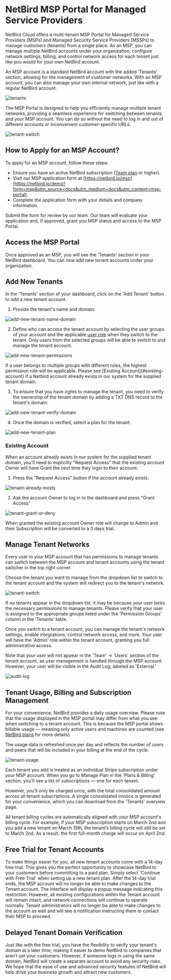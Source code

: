 # NetBird MSP Portal for Managed Service Providers

NetBird Cloud offers a multi-tenant MSP Portal for Managed Service Providers (MSPs) and Managed Security Service Providers (MSSPs)
to manage customers (tenants) from a single place. As an MSP, you can manage multiple NetBird accounts under your organization,
configure network settings, billing, and control network access for each tenant just like you would for your own NetBird account.

An MSP account is a standard NetBird account with the added 'Tenants' section, allowing for the management of customer networks.
With an MSP account, you can also manage your own internal network, just like with a regular NetBird account.

<p>
    <img src="/docs-static/img/how-to-guides/msp-portal/tenants.png" alt="tenants" className="imagewrapper-big"/>
</p>

The MSP Portal is designed to help you efficiently manage multiple tenant networks, providing a seamless experience for
switching between tenants and your MSP account. You can do so without the need to log in and out of different accounts
or inconvenient customer-specific URLs.

<p>
    <img src="/docs-static/img/how-to-guides/msp-portal/tenant-switch.png" alt="tenant-switch" className="imagewrapper"/>
</p>

## How to Apply for an MSP Account?
To apply for an MSP account, follow these steps:

* Ensure you have an active NetBird subscription ([Team plan](https://netbird.io/pricing) or higher).
* Visit our MSP application form at [https://netbird.io/msp](https://netbird.io/demo?form=msp&utm_source=docs&utm_medium=docs&utm_content=msp-portal).
* Complete the application form with your details and company information.

Submit the form for review by our team. Our team will evaluate your application and, if approved, grant you MSP status
and access to the MSP Portal.

## Access the MSP Portal
Once approved as an MSP, you will see the 'Tenants' section in your NetBird dashboard.
You can now add new tenant accounts under your organization.

## Add New Tenants

In the 'Tenants' section of your dashboard, click on the 'Add Tenant' button to add a new tenant account.

1. Provide the tenant's name and domain:
<p>
    <img src="/docs-static/img/how-to-guides/msp-portal/add-new-tenant-name-domain.png" alt="add-new-tenant-name-domain" className="imagewrapper"/>
</p>

2. Define who can access the tenant account by selecting the user groups of your account and the applicable [user role](/how-to/add-users-to-your-network#manage-user-roles) when they switch to the tenant. Only users from the selected groups will
be able to switch to and manage the tenant account.
<p>
    <img src="/docs-static/img/how-to-guides/msp-portal/add-new-tenant-permissions.png" alt="add-new-tenant-permissions" className="imagewrapper"/>
</p>
<Note>
    If a user belongs to multiple groups with different roles, the highest permission role will be applicable.
</Note>

<Note>
   Please see [Existing Account](#existing-account) if a Netbird account already exists in our system for the supplied tenant domain.
</Note>

3. To ensure that you have rights to manage the tenant, you need to verify the ownership of the tenant domain by adding
a TXT DNS record to the tenant's domain:
<p>
    <img src="/docs-static/img/how-to-guides/msp-portal/add-new-tenant-verify-domain.png" alt="add-new-tenant-verify-domain" className="imagewrapper"/>
</p>

4. Once the domain is verified, select a plan for the tenant.

<p>
    <img src="/docs-static/img/how-to-guides/msp-portal/add-new-tenant-plan.png" alt="add-new-tenant-plan" className="imagewrapper"/>
</p>

### Existing Account

When an account already exists in our system for the supplied tenant domain, you'll need to explicitly "Request Access" that the existing account Owner will have Grant the next time they login to their account:

1. Press the "Request Access" button if the account already exists:
<p>
    <img src="/docs-static/img/how-to-guides/msp-portal/tenant-already-exists.png" alt="tenant-already-exists" className="imagewrapper-nig"/>
</p>

2. Ask the account Owner to log in to the dashboard and press "Grant Access"
<p>
    <img src="/docs-static/img/how-to-guides/msp-portal/tenant-grant-or-deny.png" alt="tenant-grant-or-deny" className="imagewrapper-nig"/>
</p>

<Note>
   When granted the existing account Owner role will change to Admin and their Subscription will be converted to a 3 days trial.
</Note>

## Manage Tenant Networks

Every user in your MSP account that has permissions to manage tenants can switch between the MSP account and tenant
accounts using the tenant switcher in the top right corner.

Choose the tenant you want to manage from the dropdown list to switch to the tenant account and the system will redirect
you to the tenant's network.

<p>
    <img src="/docs-static/img/how-to-guides/msp-portal/tenant-switch.png" alt="tenant-switch" className="imagewrapper"/>
</p>

<Note>
    If no tenants appear in the dropdown list, it may be because your user lacks the necessary permissions to manage tenants.
    Please verify that your user is assigned to the appropriate groups listed under the 'Permission Groups' column in the 'Tenants'
    table.
</Note>

Once you switch to a tenant account, you can manage the tenant's network settings, enable integrations, control network access, and more.
Your user will have the 'Admin' role within the tenant account, granting you full administrative access.

Note that your user will not appear in the 'Team' -> 'Users' section of the tenant account, as user management is handled
through the MSP account. However, your user will be visible in the Audit Log, labeled as 'External.'

<p>
    <img src="/docs-static/img/how-to-guides/msp-portal/tenant-audit-log.png" alt="audit-log" className="imagewrapper-big"/>
</p>

## Tenant Usage, Billing and Subscription Management

For your convenience, NetBird provides a daily usage overview.
Please note that the usage displayed in the MSP portal may differ from what you see when switching to a tenant account.
This is because the MSP portal shows billable usage — meaning only active users and machines are counted
(see [NetBird plans](/how-to/plans-and-billing#net-bird-plans) for more details).

The usage data is refreshed once per day and reflects the number of users and peers that will be included in your billing at the end of the cycle.

<p>
    <img src="/docs-static/img/how-to-guides/msp-portal/tenant-usage.png" alt="tenant-usage" className="imagewrapper-big"/>
</p>

Each tenant you add is treated as an individual Stripe subscription under your MSP account. When you go to Manage Plan
in the 'Plans & Billing' section, you'll see a list of subscriptions — one for each tenant.

However, you’ll only be charged once, with the total consolidated amount across all tenant subscriptions.
A single consolidated invoice is generated for your convenience, which you can download from the 'Tenants' overview page.

<Note>
    All tenant billing cycles are automatically aligned with your MSP account's billing cycle.
    For example, if your MSP subscription starts on March 2nd and you add a new tenant on March 15th,
    the tenant’s billing cycle will still be set to March 2nd. As a result, the first full-month charge will occur on April 2nd.
</Note>

## Free Trial for Tenant Accounts

To make things easier for you, all new tenant accounts come with a 14-day free trial. This gives you the perfect opportunity
to showcase NetBird to your customers before committing to a paid plan. Simply select 'Continue with Free Trial' when
setting up a new tenant plan.  After the 14-day trial ends, the MSP account will no longer be able to make changes to the Tenant account. The interface will display a popup message indicating this restriction. However, all existing configurations within the Tenant account will remain intact, and network connections will continue to operate normally. Tenant administrators will no longer be able to make changes to the account as well and will see a notification instructing them to contact their MSP to proceed.

## Delayed Tenant Domain Verification

Just like with the free trial, you have the flexibility to verify your tenant's domain at a later time, making it easier
to demo NetBird to companies that aren't yet your customers. However, if someone logs in using the same domain, NetBird will
create a separate account to avoid any security risks. We hope that the ease of use and advanced security features of NetBird will help drive
your business growth and attract new customers.